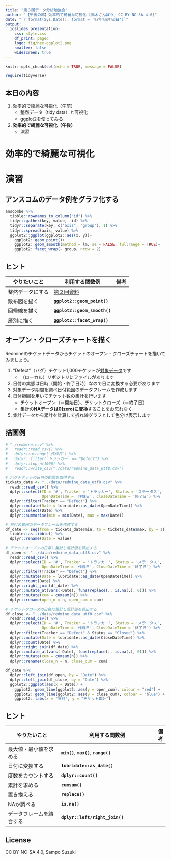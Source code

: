 ```yaml
---
title: "第３回データ分析勉強会"
author: "【午後の部】効率的で綺麗な可視化 [鈴木さんぽう, CC BY-NC-SA 4.0]"
date: "`r format(Sys.Date(), format = '%Y年%m月%d日')`"
output:
  ioslides_presentation:
    css: style.css
    df_print: paged
    logo: fig/hex-ggplot2.png
    smaller: false
    widescreen: true
---
```


```r
knitr::opts_chunk$set(echo = TRUE, message = FALSE)

require(tidyverse)
```


## 本日の内容
1. 効率的で綺麗な可視化（午前）
    * 整然データ（tidy data）と可視化
    * ggplot2を使ってみる
1. **効率的で綺麗な可視化（午後）**
    * 演習

# 効率的で綺麗な可視化

# 演習

## アンスコムのデータ例をグラフ化する
```r
anscombe %>%
  tibble::rownames_to_column("id") %>%
  tidyr::gather(key, value, -id) %>%
  tidyr::separate(key, c("axis", "group"), 1) %>%
  tidyr::spread(axis, value) %>% 
  ggplot2::ggplot(ggplot2::aes(x, y))+
    ggplot2::geom_point()+
    ggplot2::geom_smooth(method = lm, se = FALSE, fullrange = TRUE)+
    ggplot2::facet_wrap(~ group, nrow = 2)
```


## ヒント
やりたいこと           | 利用する関数例                      | 備考
-----------------------|-------------------------------------|---
整然データにする       | [第２回資料](./02_guidance_am.html) | 
散布図を描く           | **`ggplot2::geom_point()`**         | 
回帰線を描く           | **`ggplot2::geom_smooth()`**        |
層別に描く             | **`ggplot2::facet_wrap()`**         | 


## オープン・クローズチャートを描く
Redmineのチケットデータからチケットのオープン・クローズチャートを描いてみましょう。  

1. "Defect"（バグ）チケット1,000チケットが[対象データ](https://k-metrics.github.io/2018dasg/data/redmine_data_utf8.csv)です
    * （ローカル）リポジトリにファイルがあります
1. 日付の実態は日時（開始・終了日時）なので日に変換する必要があります
1. 対象データ期間を調べ日付範囲のデータフレームを作成します
1. 日付範囲を用いてチケット数の集計を行います
    * チケットオープン（＝開始日）、チケットクローズ（＝終了日）
    * 集計の**NAデータは0(zero)に変換**することをお忘れなく
1. 集計データから累計を計算して折れ線グラフとして色分け表示します


## 描画例
```r
# "./redmine.csv" %>% 
#   readr::read_csv() %>% 
#   dplyr::arrange(`作成日`) %>% 
#   dplyr::filter(`トラッカー` == "Defect") %>% 
#   dplyr::top_n(1000) %>% 
#   readr::write_csv("./data/redmine_data_utf8.csv")

# バグチケットの日付の範囲を取得する
tickets_date <- "../data/redmine_data_utf8.csv" %>% 
  readr::read_csv() %>% 
  dplyr::select(ID = '#', Tracker = 'トラッカー', Status = 'ステータス',
                OpenDateTime = '作成日', CloseDateTime = '終了日') %>% 
  dplyr::filter(Tracker == "Defect") %>% 
  dplyr::mutate(Date = lubridate::as_date(OpenDateTime)) %>% 
  dplyr::select(Date) %>% 
  dplyr::summarise(min = min(Date), max = max(Date))

# 日付の範囲のデータフレームを作成する
df_date <- seq(from = tickets_date$min, to = tickets_date$max, by = 1) %>% 
  tibble::as.tibble() %>% 
  dplyr::rename(Date = value)

# チケットオープンの日毎に集計し累計値を算出する
df_open <- "../data/redmine_data_utf8.csv" %>% 
  readr::read_csv() %>% 
  dplyr::select(ID = '#', Tracker = 'トラッカー', Status = 'ステータス',
                OpenDateTime = '作成日', CloseDateTime = '終了日') %>% 
  dplyr::filter(Tracker == "Defect") %>% 
  dplyr::mutate(Date = lubridate::as_date(OpenDateTime)) %>% 
  dplyr::count(Date) %>% 
  dplyr::right_join(df_date) %>% 
  dplyr::mutate_at(vars(-Date), funs(replace(., is.na(.), 0))) %>% 
  dplyr::mutate(cum = cumsum(n)) %>% 
  dplyr::rename(open_n = n, open_cum = cum)

# チケットクローズの日毎に集計し累計値を算出する
df_close <- "../data/redmine_data_utf8.csv" %>% 
  readr::read_csv() %>% 
  dplyr::select(ID = '#', Tracker = 'トラッカー', Status = 'ステータス',
                OpenDateTime = '作成日', CloseDateTime = '終了日') %>% 
  dplyr::filter(Tracker == "Defect" & Status == "Closed") %>%
  dplyr::mutate(Date = lubridate::as_date(CloseDateTime)) %>% 
  dplyr::count(Date) %>% 
  dplyr::right_join(df_date) %>% 
  dplyr::mutate_at(vars(-Date), funs(replace(., is.na(.), 0))) %>% 
  dplyr::mutate(cum = cumsum(n)) %>% 
  dplyr::rename(close_n = n, close_cum = cum)

df_date %>% 
  dplyr::left_join(df_open, by = "Date") %>% 
  dplyr::left_join(df_close, by = "Date") %>% 
  ggplot2::ggplot(aes(x = Date)) +
    ggplot2::geom_line(ggplot2::aes(y = open_cum), colour = "red") + 
    ggplot2::geom_line(ggplot2::aes(y = close_cum), colour = "blue") +
    ggplot2::labs(x = "日付", y = "チケット累計")
```


## ヒント
やりたいこと           | 利用する関数例                          | 備考
-----------------------|-----------------------------------------|---
最大値・最小値を求める | **`min()`**, **`max()`**, **`range()`** | 
日付に変換する         | **`lubridate::as_date()`**              | 
度数をカウントする     | **`dplyr::count()`**                    |
累計を求める           | **`cumsum()`**                          | 
置き換える             | **`replace()`**                         | 
NAか調べる             | **`is.na()`**                           |
データフレームを結合する | **`dplyr::left/right_join()`**        |


## License
CC BY-NC-SA 4.0, Sampo Suzuki